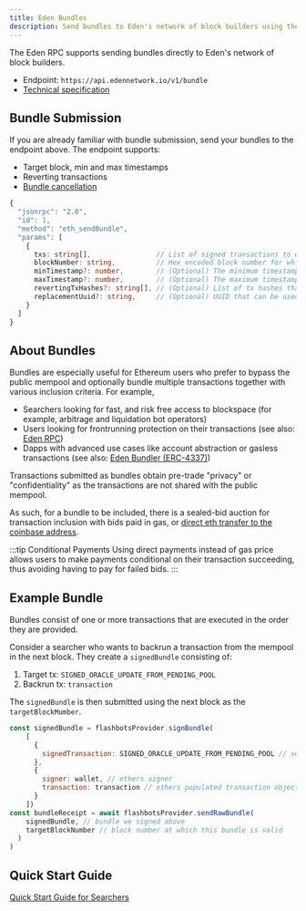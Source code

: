 ```yaml
---
title: Eden Bundles
description: Send bundles to Eden's network of block builders using the `eth_sendBundle` RPC.
---
```


The Eden RPC supports sending bundles directly to Eden's network of block builders.

* Endpoint: `https://api.edennetwork.io/v1/bundle`
* [Technical specification](/eden-bundles/searchers/advanced/rpc-endpoint)

## Bundle Submission

If you are already familiar with bundle submission, send your bundles to the endpoint above. The endpoint supports:

* Target block, min and max timestamps
* Reverting transactions
* [Bundle cancellation](/eden-bundles/searchers/advanced/bundle-cancellations)

```ts showLineNumbers
{
  "jsonrpc": "2.0",
  "id": 1,
  "method": "eth_sendBundle",
  "params": [
    {
      txs: string[],                // List of signed transactions to execute in an atomic bundle
      blockNumber: string,          // Hex encoded block number for which this bundle is valid on
      minTimestamp?: number,        // (Optional) The minimum timestamp for which this bundle is valid, in seconds since the unix epoch
      maxTimestamp?: number,        // (Optional) The maximum timestamp for which this bundle is valid, in seconds since the unix epoch
      revertingTxHashes?: string[], // (Optional) List of tx hashes that are allowed to revert
      replacementUuid?: string,     // (Optional) UUID that can be used to cancel/replace this bundle
    }
  ]
}
```

## About Bundles

Bundles are especially useful for Ethereum users who prefer to bypass the public mempool and optionally bundle multiple transactions together with various inclusion criteria. For example,

* Searchers looking for fast, and risk free access to blockspace (for example, arbitrage and liquidation bot operators)
* Users looking for frontrunning protection on their transactions (see also: [Eden RPC](/eden-rpc/overview))
* Dapps with advanced use cases like account abstraction or gasless transactions (see also: [Eden Bundler (ERC-4337)](/eden-bundler/overview))

Transactions submitted as bundles obtain pre-trade "privacy" or "confidentiality" as the transactions are not shared with the public mempool.

As such, for a bundle to be included, there is a sealed-bid auction for transaction inclusion with bids paid in gas, or [direct eth transfer to the coinbase address](/eden-bundles/searchers/advanced/coinbase-payment).

:::tip Conditional Payments
Using direct payments instead of gas price allows users to make payments conditional on their transaction succeeding, thus avoiding having to pay for failed bids.
:::

## Example Bundle

Bundles consist of one or more transactions that are executed in the order they are provided.

Consider a searcher who wants to backrun a transaction from the mempool in the next block. They create a `signedBundle` consisting of:
1. Target tx: `SIGNED_ORACLE_UPDATE_FROM_PENDING_POOL`
2. Backrun tx: `transaction`

The `signedBundle` is then submitted using the next block as the `targetBlockMumber`.


```js showLineNumbers
const signedBundle = flashbotsProvider.signBundle(
    [
      {
        signedTransaction: SIGNED_ORACLE_UPDATE_FROM_PENDING_POOL // serialized signed transaction hex
      },
      {
        signer: wallet, // ethers signer
        transaction: transaction // ethers populated transaction object
      }
    ])
const bundleReceipt = await flashbotsProvider.sendRawBundle(
    signedBundle, // bundle we signed above
    targetBlockNumber // block number at which this bundle is valid
  )
)
```

## Quick Start Guide

[Quick Start Guide for Searchers](/eden-bundles/searchers/quick-start)

